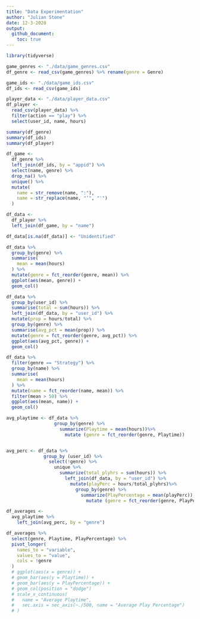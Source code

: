 ```yaml
---
title: "Data Experimentation"
author: "Julian Stone"
date: 12-3-2020
output:
  github_document:
    toc: true
---
```


```r
library(tidyverse)
```


```r
game_genres <- "./data/game_genres.csv"
df_genre <- read_csv(game_genres) %>% rename(genre = Genre)

game_ids <- "./data/game_ids.csv"
df_ids <- read_csv(game_ids)

player_data <- "./data/player_data.csv"
df_player <- 
  read_csv(player_data) %>% 
  filter(action == "play") %>% 
  select(user_id, name, hours)
```

```r
summary(df_genre)
summary(df_ids)
summary(df_player)
```
```r
df_game <-
  df_genre %>% 
  left_join(df_ids, by = "appid") %>% 
  select(name, genre) %>% 
  drop_na() %>% 
  unique() %>% 
  mutate(
    name = str_remove(name, ":"),
    name = str_replace(name, "’", "'")
  )

df_data <-
  df_player %>% 
  left_join(df_game, by = "name")

df_data[is.na(df_data)] <- "Unidentified"
```

```r
df_data %>% 
  group_by(genre) %>% 
  summarise(
    mean = mean(hours)
  ) %>% 
  mutate(genre = fct_reorder(genre, mean)) %>% 
  ggplot(aes(mean, genre)) +
  geom_col()
```

```r
df_data %>% 
  group_by(user_id) %>% 
  summarise(total = sum(hours)) %>% 
  left_join(df_data, by = "user_id") %>% 
  mutate(prop = hours/total) %>% 
  group_by(genre) %>% 
  summarise(avg_pct = mean(prop)) %>% 
  mutate(genre = fct_reorder(genre, avg_pct)) %>% 
  ggplot(aes(avg_pct, genre)) +
  geom_col()
```

```r
df_data %>% 
  filter(genre == "Strategy") %>% 
  group_by(name) %>% 
  summarise(
    mean = mean(hours)
  ) %>% 
  mutate(name = fct_reorder(name, mean)) %>% 
  filter(mean > 50) %>% 
  ggplot(aes(mean, name)) +
  geom_col()
```

```r
avg_playtime <- df_data %>% 
                  group_by(genre) %>% 
                    summarize(Playtime = mean(hours))%>% 
                      mutate (genre = fct_reorder(genre, Playtime)) 


avg_perc <- df_data %>% 
              group_by (user_id) %>% 
                select(!genre) %>% 
                  unique %>% 
                    summarize(total_plyhrs = sum(hours)) %>% 
                      left_join(df_data, by = "user_id") %>% 
                        mutate(playPerc = hours/total_plyhrs)%>% 
                          group_by(genre) %>% 
                            summarize(PlayPercentage = mean(playPerc)) %>% 
                              mutate (genre = fct_reorder(genre, PlayPercentage))

df_averages <-
  avg_playtime %>% 
    left_join(avg_perc, by = "genre") 

df_averages %>% 
  select(genre, Playtime, PlayPercentage) %>% 
  pivot_longer(
    names_to = "variable",
    values_to = "value",
    cols = !genre
  )
  # ggplot(aes(x = genre)) +
  # geom_bar(aes(y = Playtime)) +
  # geom_bar(aes(y = PlayPercentage)) +
  # geom_col(position = "dodge")
  # scale_x_continuous(
  #   name = "Average Playtime",
  #   sec.axis = sec_axis(~./500, name = "Average Play Percentage")
  # )
```

